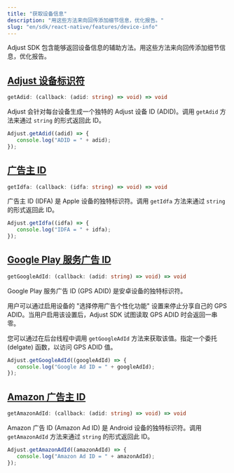 ```yaml
---
title: "获取设备信息"
description: "用这些方法来向回传添加细节信息，优化报告。"
slug: "en/sdk/react-native/features/device-info"
---
```

Adjust SDK 包含能够返回设备信息的辅助方法。用这些方法来向回传添加细节信息，优化报告。

[Adjust 设备标识符](adjust-device-identifier)
----------------------------------------

```ts
getAdid: (callback: (adid: string) => void) => void
```

Adjust 会针对每台设备生成一个独特的 Adjust 设备 ID \(ADID\)。调用 `getAdid` 方法来通过 `string` 的形式返回此 ID。

```jsx
Adjust.getAdid((adid) => {
   console.log("ADID = " + adid);
});
```

[广告主 ID](id-for-advertisers)
----------------------------

```ts
getIdfa: (callback: (idfa: string) => void) => void
```

广告主 ID \(IDFA\) 是 Apple 设备的独特标识符。调用 `getIdfa` 方法来通过 `string` 的形式返回此 ID。

```jsx
Adjust.getIdfa((idfa) => {
   console.log("IDFA = " + idfa);
});
```

[Google Play 服务广告 ID](google-play-services-advertising-id)
----------------------------------------------------------

```ts
getGoogleAdId: (callback: (adid: string) => void) => void
```

Google Play 服务广告 ID \(GPS ADID\) 是安卓设备的独特标识符。

用户可以通过启用设备的 "选择停用广告个性化功能" 设置来停止分享自己的 GPS ADID。当用户启用该设置后，Adjust SDK 试图读取 GPS ADID 时会返回一串零。

您可以通过在后台线程中调用 `getGoogleAdId` 方法来获取该值。指定一个委托 \(delgate\) 函数，以访问 GPS ADID 值。

```jsx
Adjust.getGoogleAdId((googleAdId) => {
   console.log("Google Ad ID = " + googleAdId);
});
```

[Amazon 广告主 ID](amazon-advertiser-id)
-------------------------------------

```ts
getAmazonAdId: (callback: (adid: string) => void) => void
```

Amazon 广告 ID \(Amazon Ad ID\) 是 Android 设备的独特标识符。调用 `getAmazonAdId` 方法来通过 `string` 的形式返回此 ID。

```jsx
Adjust.getAmazonAdId((amazonAdId) => {
   console.log("Amazon Ad ID = " + amazonAdId);
});
```

